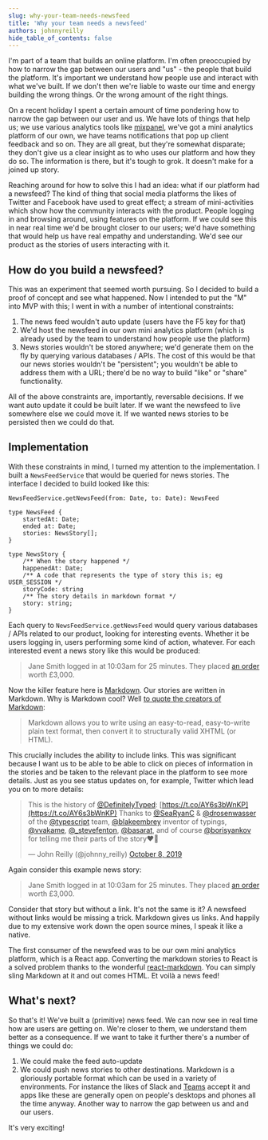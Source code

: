 ```yaml
---
slug: why-your-team-needs-newsfeed
title: 'Why your team needs a newsfeed'
authors: johnnyreilly
hide_table_of_contents: false
---
```


I'm part of a team that builds an online platform. I'm often preoccupied by how to narrow the gap between our users and "us" - the people that build the platform. It's important we understand how people use and interact with what we've built. If we don't then we're liable to waste our time and energy building the wrong things. Or the wrong amount of the right things.

<!--truncate-->

On a recent holiday I spent a certain amount of time pondering how to narrow the gap between our user and us. We have lots of things that help us; we use various analytics tools like [mixpanel](https://mixpanel.com/), we've got a mini analytics platform of our own, we have teams notifications that pop up client feedback and so on. They are all great, but they're somewhat disparate; they don't give us a clear insight as to who uses our platform and how they do so. The information is there, but it's tough to grok. It doesn't make for a joined up story.

Reaching around for how to solve this I had an idea: what if our platform had a newsfeed? The kind of thing that social media platforms the likes of Twitter and Facebook have used to great effect; a stream of mini-activities which show how the community interacts with the product. People logging in and browsing around, using features on the platform. If we could see this in near real time we'd be brought closer to our users; we'd have something that would help us have real empathy and understanding. We'd see our product as the stories of users interacting with it.

## How do you build a newsfeed?

This was an experiment that seemed worth pursuing. So I decided to build a proof of concept and see what happened. Now I intended to put the "M" into MVP with this; I went in with a number of intentional constraints:

1. The news feed wouldn't auto update (users have the F5 key for that)
2. We'd host the newsfeed in our own mini analytics platform (which is already used by the team to understand how people use the platform)
3. News stories wouldn't be stored anywhere; we'd generate them on the fly by querying various databases / APIs. The cost of this would be that our news stories wouldn't be "persistent"; you wouldn't be able to address them with a URL; there'd be no way to build "like" or "share" functionality.

All of the above constraints are, importantly, reversable decisions. If we want auto update it could be built later. If we want the newsfeed to live somewhere else we could move it. If we wanted news stories to be persisted then we could do that.

## Implementation

With these constraints in mind, I turned my attention to the implementation. I built a `NewsFeedService` that would be queried for news stories. The interface I decided to build looked like this:

```
NewsFeedService.getNewsFeed(from: Date, to: Date): NewsFeed

type NewsFeed {
    startedAt: Date;
    ended at: Date;
    stories: NewsStory[];
}

type NewsStory {
    /** When the story happened */
    happenedAt: Date;
    /** A code that represents the type of story this is; eg USER_SESSION */
    storyCode: string
    /** The story details in markdown format */
    story: string;
}
```

Each query to `NewsFeedService.getNewsFeed` would query various databases / APIs related to our product, looking for interesting events. Whether it be users logging in, users performing some kind of action, whatever. For each interested event a news story like this would be produced:

> Jane Smith logged in at 10:03am for 25 minutes. They placed [an order](https://my-glorious-platform.io/orders/janes-order) worth £3,000.

Now the killer feature here is [Markdown](https://en.wikipedia.org/wiki/Markdown#:~:text=Markdown%20is%20a%20lightweight%20markup,using%20a%20plain%20text%20editor.). Our stories are written in Markdown. Why is Markdown cool? Well [to quote the creators of Markdown](https://web.archive.org/web/20040402182332/http://daringfireball.net/projects/markdown/):

> Markdown allows you to write using an easy-to-read, easy-to-write plain text format, then convert it to structurally valid XHTML (or HTML).

This crucially includes the ability to include links. This was significant because I want us to be able to be able to click on pieces of information in the stories and be taken to the relevant place in the platform to see more details. Just as you see status updates on, for example, Twitter which lead you on to more details:

> This is the history of [@DefinitelyTyped](https://twitter.com/DefinitelyTyped?ref_src=twsrc%5Etfw): [https://t.co/AY6s3bWnKP](https://t.co/AY6s3bWnKP) Thanks to [@SeaRyanC](https://twitter.com/SeaRyanC?ref_src=twsrc%5Etfw) & [@drosenwasser](https://twitter.com/drosenwasser?ref_src=twsrc%5Etfw) of the [@typescript](https://twitter.com/typescript?ref_src=twsrc%5Etfw) team, [@blakeembrey](https://twitter.com/blakeembrey?ref_src=twsrc%5Etfw) inventor of typings, [@vvakame](https://twitter.com/vvakame?ref_src=twsrc%5Etfw), [@\_stevefenton](https://twitter.com/_stevefenton?ref_src=twsrc%5Etfw), [@basarat](https://twitter.com/basarat?ref_src=twsrc%5Etfw), and of course [@borisyankov](https://twitter.com/borisyankov?ref_src=twsrc%5Etfw) for telling me their parts of the story❤️🌻
>
> — John Reilly (@johnny_reilly) [October 8, 2019](https://twitter.com/johnny_reilly/status/1181542739994976256?ref_src=twsrc%5Etfw)

<script
  async=""
  src="https://platform.twitter.com/widgets.js"
  charSet="utf-8"
></script>

Again consider this example news story:

> Jane Smith logged in at 10:03am for 25 minutes. They placed [an order](https://my-glorious-platform.io/orders/janes-order) worth £3,000.

Consider that story but without a link. It's not the same is it? A newsfeed without links would be missing a trick. Markdown gives us links. And happily due to my extensive work down the open source mines, I speak it like a native.

The first consumer of the newsfeed was to be our own mini analytics platform, which is a React app. Converting the markdown stories to React is a solved problem thanks to the wonderful [react-markdown](https://github.com/rexxars/react-markdown). You can simply sling Markdown at it and out comes HTML. Et voilà a news feed!

## What's next?

So that's it! We've built a (primitive) news feed. We can now see in real time how are users are getting on. We're closer to them, we understand them better as a consequence. If we want to take it further there's a number of things we could do:

1. We could make the feed auto-update
2. We could push news stories to other destinations. Markdown is a gloriously portable format which can be used in a variety of environments. For instance the likes of Slack and [Teams](../2019-12-18-teams-notification-webhooks/index.mdx) accept it and apps like these are generally open on people's desktops and phones all the time anyway. Another way to narrow the gap between us and and our users.

It's very exciting!
